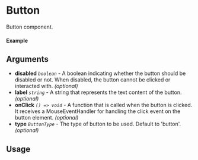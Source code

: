 
<Meta of={Button} title="Button" />

# Button

Button component.

#### Example

<Canvas of={Button.Default} />

## Arguments

- **disabled** _`boolean`_ - A boolean indicating whether the button should be disabled or not. When disabled, the button cannot be clicked or interacted with. _(optional)_
- **label** _`string`_ - A string that represents the text content of the button. _(optional)_
- **onClick** _`() => void`_ - A function that is called when the button is clicked. It receives a MouseEventHandler for handling the click event on the button element. _(optional)_
- **type** _`ButtonType`_ - The type of button to be used. Default to 'button'. _(optional)_

## Usage

```ts
import {Button} from "@nick8green/components";

const Example = () => {
  return (
      <Button
        label='Button'
        onClick={()=> console.log("Clicked")}
      />
  );
};

export default Example;
```
